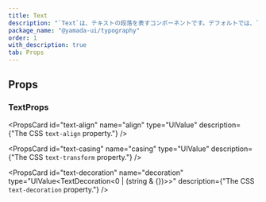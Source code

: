 ```yaml
---
title: Text
description: "`Text`は、テキストの段落を表すコンポーネントです。デフォルトでは、`p`要素をレンダリングします。"
package_name: "@yamada-ui/typography"
order: 1
with_description: true
tab: Props
---
```


## Props

### TextProps

<PropsCard id="text-_accept" name="_accept" type="CSSUIObject" />

<PropsCard id="text-_active" name="_active" type="CSSUIObject" />

<PropsCard id="text-_after" name="_after" type="CSSUIObject" />

<PropsCard id="text-_anylink" name="_anyLink" type="CSSUIObject" />

<PropsCard id="text-_autofill" name="_autofill" type="CSSUIObject" />

<PropsCard id="text-_backdrop" name="_backdrop" type="CSSUIObject" />

<PropsCard id="text-_before" name="_before" type="CSSUIObject" />

<PropsCard id="text-_between" name="_between" type="CSSUIObject" />

<PropsCard id="text-_blank" name="_blank" type="CSSUIObject" />

<PropsCard id="text-_checked" name="_checked" type="CSSUIObject" />

<PropsCard id="text-_cue" name="_cue" type="CSSUIObject" />

<PropsCard id="text-_cueregion" name="_cueRegion" type="CSSUIObject" />

<PropsCard id="text-_dark" name="_dark" type="CSSUIObject" />

<PropsCard id="text-_default" name="_default" type="CSSUIObject" />

<PropsCard id="text-_disabled" name="_disabled" type="CSSUIObject" />

<PropsCard id="text-_empty" name="_empty" type="CSSUIObject" />

<PropsCard id="text-_enabled" name="_enabled" type="CSSUIObject" />

<PropsCard id="text-_end" name="_end" type="CSSUIObject" />

<PropsCard id="text-_even" name="_even" type="CSSUIObject" />

<PropsCard id="text-_expanded" name="_expanded" type="CSSUIObject" />

<PropsCard id="text-_fileselector" name="_fileSelector" type="CSSUIObject" />

<PropsCard id="text-_filled" name="_filled" type="CSSUIObject" />

<PropsCard id="text-_first" name="_first" type="CSSUIObject" />

<PropsCard id="text-_firstletter" name="_firstLetter" type="CSSUIObject" />

<PropsCard id="text-_firstline" name="_firstLine" type="CSSUIObject" />

<PropsCard id="text-_focus" name="_focus" type="CSSUIObject" />

<PropsCard id="text-_focusvisible" name="_focusVisible" type="CSSUIObject" />

<PropsCard id="text-_focuswithin" name="_focusWithin" type="CSSUIObject" />

<PropsCard id="text-_fullscreen" name="_fullScreen" type="CSSUIObject" />

<PropsCard id="text-_grabbed" name="_grabbed" type="CSSUIObject" />

<PropsCard id="text-_groupaccept" name="_groupAccept" type="CSSUIObject" />

<PropsCard id="text-_groupactive" name="_groupActive" type="CSSUIObject" />

<PropsCard id="text-_groupblank" name="_groupBlank" type="CSSUIObject" />

<PropsCard id="text-_groupchecked" name="_groupChecked" type="CSSUIObject" />

<PropsCard id="text-_groupdisabled" name="_groupDisabled" type="CSSUIObject" />

<PropsCard id="text-_groupenabled" name="_groupEnabled" type="CSSUIObject" />

<PropsCard id="text-_groupexpanded" name="_groupExpanded" type="CSSUIObject" />

<PropsCard id="text-_groupfocus" name="_groupFocus" type="CSSUIObject" />

<PropsCard
  id="text-_groupfocusvisible"
  name="_groupFocusVisible"
  type="CSSUIObject"
/>

<PropsCard
  id="text-_groupfocuswithin"
  name="_groupFocusWithin"
  type="CSSUIObject"
/>

<PropsCard id="text-_groupgrabbed" name="_groupGrabbed" type="CSSUIObject" />

<PropsCard
  id="text-_grouphorizontal"
  name="_groupHorizontal"
  type="CSSUIObject"
/>

<PropsCard id="text-_grouphover" name="_groupHover" type="CSSUIObject" />

<PropsCard id="text-_groupidle" name="_groupIdle" type="CSSUIObject" />

<PropsCard id="text-_groupinvalid" name="_groupInvalid" type="CSSUIObject" />

<PropsCard id="text-_grouploaded" name="_groupLoaded" type="CSSUIObject" />

<PropsCard id="text-_grouploading" name="_groupLoading" type="CSSUIObject" />

<PropsCard id="text-_groupoptional" name="_groupOptional" type="CSSUIObject" />

<PropsCard
  id="text-_groupplaceholdershown"
  name="_groupPlaceholderShown"
  type="CSSUIObject"
/>

<PropsCard id="text-_grouppressed" name="_groupPressed" type="CSSUIObject" />

<PropsCard id="text-_groupreadonly" name="_groupReadOnly" type="CSSUIObject" />

<PropsCard
  id="text-_groupreadwrite"
  name="_groupReadWrite"
  type="CSSUIObject"
/>

<PropsCard id="text-_groupreject" name="_groupReject" type="CSSUIObject" />

<PropsCard id="text-_grouprequired" name="_groupRequired" type="CSSUIObject" />

<PropsCard id="text-_groupselected" name="_groupSelected" type="CSSUIObject" />

<PropsCard
  id="text-_groupuserinvalid"
  name="_groupUserInvalid"
  type="CSSUIObject"
/>

<PropsCard id="text-_groupvalid" name="_groupValid" type="CSSUIObject" />

<PropsCard id="text-_groupvertical" name="_groupVertical" type="CSSUIObject" />

<PropsCard id="text-_hidden" name="_hidden" type="CSSUIObject" />

<PropsCard id="text-_holiday" name="_holiday" type="CSSUIObject" />

<PropsCard id="text-_horizontal" name="_horizontal" type="CSSUIObject" />

<PropsCard id="text-_hover" name="_hover" type="CSSUIObject" />

<PropsCard id="text-_idle" name="_idle" type="CSSUIObject" />

<PropsCard id="text-_indeterminate" name="_indeterminate" type="CSSUIObject" />

<PropsCard id="text-_inrange" name="_inRange" type="CSSUIObject" />

<PropsCard id="text-_invalid" name="_invalid" type="CSSUIObject" />

<PropsCard id="text-_last" name="_last" type="CSSUIObject" />

<PropsCard id="text-_light" name="_light" type="CSSUIObject" />

<PropsCard id="text-_link" name="_link" type="CSSUIObject" />

<PropsCard id="text-_loaded" name="_loaded" type="CSSUIObject" />

<PropsCard id="text-_loading" name="_loading" type="CSSUIObject" />

<PropsCard id="text-_marker" name="_marker" type="CSSUIObject" />

<PropsCard id="text-_mediadark" name="_mediaDark" type="CSSUIObject" />

<PropsCard id="text-_medialight" name="_mediaLight" type="CSSUIObject" />

<PropsCard
  id="text-_mediareducemotion"
  name="_mediaReduceMotion"
  type="CSSUIObject"
/>

<PropsCard id="text-_modal" name="_modal" type="CSSUIObject" />

<PropsCard id="text-_nativeactive" name="_nativeActive" type="CSSUIObject" />

<PropsCard id="text-_nativechecked" name="_nativeChecked" type="CSSUIObject" />

<PropsCard
  id="text-_nativedisabled"
  name="_nativeDisabled"
  type="CSSUIObject"
/>

<PropsCard id="text-_nativefocus" name="_nativeFocus" type="CSSUIObject" />

<PropsCard
  id="text-_nativefocusvisible"
  name="_nativeFocusVisible"
  type="CSSUIObject"
/>

<PropsCard
  id="text-_nativefocuswithin"
  name="_nativeFocusWithin"
  type="CSSUIObject"
/>

<PropsCard id="text-_nativehidden" name="_nativeHidden" type="CSSUIObject" />

<PropsCard id="text-_nativehover" name="_nativeHover" type="CSSUIObject" />

<PropsCard
  id="text-_nativereadonly"
  name="_nativeReadOnly"
  type="CSSUIObject"
/>

<PropsCard id="text-_nativetarget" name="_nativeTarget" type="CSSUIObject" />

<PropsCard id="text-_nativevalid" name="_nativeValid" type="CSSUIObject" />

<PropsCard id="text-_notfirst" name="_notFirst" type="CSSUIObject" />

<PropsCard id="text-_notlast" name="_notLast" type="CSSUIObject" />

<PropsCard id="text-_nottarget" name="_notTarget" type="CSSUIObject" />

<PropsCard id="text-_odd" name="_odd" type="CSSUIObject" />

<PropsCard id="text-_only" name="_only" type="CSSUIObject" />

<PropsCard id="text-_optional" name="_optional" type="CSSUIObject" />

<PropsCard id="text-_outrange" name="_outRange" type="CSSUIObject" />

<PropsCard id="text-_outside" name="_outside" type="CSSUIObject" />

<PropsCard id="text-_paused" name="_paused" type="CSSUIObject" />

<PropsCard id="text-_peeraccept" name="_peerAccept" type="CSSUIObject" />

<PropsCard id="text-_peeractive" name="_peerActive" type="CSSUIObject" />

<PropsCard id="text-_peerblank" name="_peerBlank" type="CSSUIObject" />

<PropsCard id="text-_peerchecked" name="_peerChecked" type="CSSUIObject" />

<PropsCard id="text-_peerdisabled" name="_peerDisabled" type="CSSUIObject" />

<PropsCard id="text-_peerenabled" name="_peerEnabled" type="CSSUIObject" />

<PropsCard id="text-_peerexpanded" name="_peerExpanded" type="CSSUIObject" />

<PropsCard id="text-_peerfocus" name="_peerFocus" type="CSSUIObject" />

<PropsCard
  id="text-_peerfocusvisible"
  name="_peerFocusVisible"
  type="CSSUIObject"
/>

<PropsCard
  id="text-_peerfocuswithin"
  name="_peerFocusWithin"
  type="CSSUIObject"
/>

<PropsCard id="text-_peergrabbed" name="_peerGrabbed" type="CSSUIObject" />

<PropsCard
  id="text-_peerhorizontal"
  name="_peerHorizontal"
  type="CSSUIObject"
/>

<PropsCard id="text-_peerhover" name="_peerHover" type="CSSUIObject" />

<PropsCard id="text-_peeridle" name="_peerIdle" type="CSSUIObject" />

<PropsCard id="text-_peerinvalid" name="_peerInvalid" type="CSSUIObject" />

<PropsCard id="text-_peerloaded" name="_peerLoaded" type="CSSUIObject" />

<PropsCard id="text-_peerloading" name="_peerLoading" type="CSSUIObject" />

<PropsCard id="text-_peeroptional" name="_peerOptional" type="CSSUIObject" />

<PropsCard
  id="text-_peerplaceholdershown"
  name="_peerPlaceholderShown"
  type="CSSUIObject"
/>

<PropsCard id="text-_peerpressed" name="_peerPressed" type="CSSUIObject" />

<PropsCard id="text-_peerreadonly" name="_peerReadOnly" type="CSSUIObject" />

<PropsCard id="text-_peerreadwrite" name="_peerReadWrite" type="CSSUIObject" />

<PropsCard id="text-_peerreject" name="_peerReject" type="CSSUIObject" />

<PropsCard id="text-_peerrequired" name="_peerRequired" type="CSSUIObject" />

<PropsCard id="text-_peerselected" name="_peerSelected" type="CSSUIObject" />

<PropsCard
  id="text-_peeruserinvalid"
  name="_peerUserInvalid"
  type="CSSUIObject"
/>

<PropsCard id="text-_peervalid" name="_peerValid" type="CSSUIObject" />

<PropsCard id="text-_peervertical" name="_peerVertical" type="CSSUIObject" />

<PropsCard id="text-_picture" name="_picture" type="CSSUIObject" />

<PropsCard id="text-_placeholder" name="_placeholder" type="CSSUIObject" />

<PropsCard
  id="text-_placeholdershown"
  name="_placeholderShown"
  type="CSSUIObject"
/>

<PropsCard id="text-_playing" name="_playing" type="CSSUIObject" />

<PropsCard id="text-_pressed" name="_pressed" type="CSSUIObject" />

<PropsCard id="text-_print" name="_print" type="CSSUIObject" />

<PropsCard id="text-_readonly" name="_readOnly" type="CSSUIObject" />

<PropsCard id="text-_readwrite" name="_readWrite" type="CSSUIObject" />

<PropsCard id="text-_reject" name="_reject" type="CSSUIObject" />

<PropsCard id="text-_required" name="_required" type="CSSUIObject" />

<PropsCard id="text-_ripple" name="_ripple" type="CSSUIObject" />

<PropsCard id="text-_scrollbar" name="_scrollbar" type="CSSUIObject" />

<PropsCard
  id="text-_scrollbarbutton"
  name="_scrollbarButton"
  type="CSSUIObject"
/>

<PropsCard
  id="text-_scrollbarcorner"
  name="_scrollbarCorner"
  type="CSSUIObject"
/>

<PropsCard
  id="text-_scrollbarthumb"
  name="_scrollbarThumb"
  type="CSSUIObject"
/>

<PropsCard
  id="text-_scrollbartrack"
  name="_scrollbarTrack"
  type="CSSUIObject"
/>

<PropsCard
  id="text-_scrollbartrackpiece"
  name="_scrollbarTrackPiece"
  type="CSSUIObject"
/>

<PropsCard id="text-_selected" name="_selected" type="CSSUIObject" />

<PropsCard id="text-_selection" name="_selection" type="CSSUIObject" />

<PropsCard id="text-_start" name="_start" type="CSSUIObject" />

<PropsCard id="text-_target" name="_target" type="CSSUIObject" />

<PropsCard id="text-_today" name="_today" type="CSSUIObject" />

<PropsCard id="text-_userinvalid" name="_userInvalid" type="CSSUIObject" />

<PropsCard id="text-_valid" name="_valid" type="CSSUIObject" />

<PropsCard id="text-_vertical" name="_vertical" type="CSSUIObject" />

<PropsCard id="text-_visited" name="_visited" type="CSSUIObject" />

<PropsCard id="text-_weekend" name="_weekend" type="CSSUIObject" />

<PropsCard
  id="text-align"
  name="align"
  type="UIValue<TextAlign>"
  description={"The CSS `text-align` property."}
/>

<PropsCard
  id="text-casing"
  name="casing"
  type="UIValue<TextTransform>"
  description={"The CSS `text-transform` property."}
/>

<PropsCard
  id="text-decoration"
  name="decoration"
  type="UIValue<TextDecoration<0 | (string & {})>>"
  description={"The CSS `text-decoration` property."}
/>
